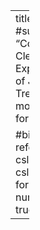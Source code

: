 ---
title: "Career Plan"
#subtitle: "Comprehensive Data Cleaning & Exploratory Analysis of Job Market Trends"
date-modified: today
date-format: long

#bibliography: references_career.bib
csl: csl/econometrica.csl
format: 
  html:
    toc: true
    number-sections: true
    df-print: paged
---